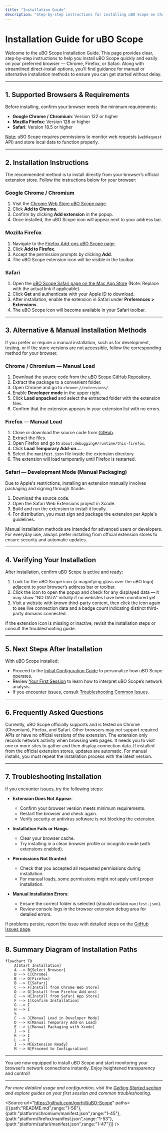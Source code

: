 ```yaml
---
title: "Installation Guide"
description: "Step-by-step instructions for installing uBO Scope on Chrome, Firefox, and Safari. Includes direct links to extension stores and guidance for alternative/manual installs if needed. Helps you get up and running in moments, regardless of your browser."
---
```


# Installation Guide for uBO Scope

Welcome to the uBO Scope Installation Guide. This page provides clear, step-by-step instructions to help you install uBO Scope quickly and easily on your preferred browser — Chrome, Firefox, or Safari. Along with streamlined direct-install options, you'll find guidance for manual or alternative installation methods to ensure you can get started without delay.

---

## 1. Supported Browsers & Requirements

Before installing, confirm your browser meets the minimum requirements:

- **Google Chrome / Chromium**: Version 122 or higher
- **Mozilla Firefox**: Version 128 or higher
- **Safari**: Version 18.5 or higher

<u>Note:</u> uBO Scope requires permissions to monitor web requests (`webRequest` API) and store local data to function properly.

---

## 2. Installation Instructions

The recommended method is to install directly from your browser’s official extension store. Follow the instructions below for your browser:

### Google Chrome / Chromium

1. Visit the [Chrome Web Store uBO Scope page](https://chromewebstore.google.com/detail/ubo-scope/bbdpgcaljkaaigfcomhidmneffjjjfgp).
2. Click **Add to Chrome**.
3. Confirm by clicking **Add extension** in the popup.
4. Once installed, the uBO Scope icon will appear next to your address bar.

### Mozilla Firefox

1. Navigate to the [Firefox Add-ons uBO Scope page](https://addons.mozilla.org/firefox/addon/ubo-scope/).
2. Click **Add to Firefox**.
3. Accept the permission prompts by clicking **Add**.
4. The uBO Scope extension icon will be visible in the toolbar.

### Safari

1. Open the [uBO Scope Safari page on the Mac App Store](https://apps.apple.com/app/ubo-scope/idYOUR_SAFARI_APP_ID) (Note: Replace with the actual link if applicable).
2. Click **Get** and authenticate with your Apple ID to download.
3. After installation, enable the extension in Safari under **Preferences > Extensions**.
4. The uBO Scope icon will become available in your Safari toolbar.

---

## 3. Alternative & Manual Installation Methods

If you prefer or require a manual installation, such as for development, testing, or if the store versions are not accessible, follow the corresponding method for your browser.

### Chrome / Chromium — Manual Load

1. Download the source code from the [uBO Scope GitHub Repository](https://github.com/gorhill/uBO-Scope).
2. Extract the package to a convenient folder.
3. Open Chrome and go to `chrome://extensions/`.
4. Enable **Developer mode** in the upper right.
5. Click **Load unpacked** and select the extracted folder with the extension files.
6. Confirm that the extension appears in your extension list with no errors.

### Firefox — Manual Load

1. Clone or download the source code from [GitHub](https://github.com/gorhill/uBO-Scope).
2. Extract the files.
3. Open Firefox and go to `about:debugging#/runtime/this-firefox`.
4. Click **Load Temporary Add-on...**.
5. Select the `manifest.json` file inside the extension directory.
6. The extension will load temporarily until Firefox is restarted.

### Safari — Development Mode (Manual Packaging)

Due to Apple's restrictions, installing an extension manually involves packaging and signing through Xcode.

1. Download the source code.
2. Open the Safari Web Extensions project in Xcode.
3. Build and run the extension to install it locally.
4. For distribution, you must sign and package the extension per Apple's guidelines.

<Tip>
Manual installation methods are intended for advanced users or developers. For everyday use, always prefer installing from official extension stores to ensure security and automatic updates.
</Tip>

---

## 4. Verifying Your Installation

After installation, confirm uBO Scope is active and ready:

1. Look for the uBO Scope icon (a magnifying glass over the uBO logo) adjacent to your browser’s address bar or toolbar.
2. Click the icon to open the popup and check for any displayed data — it may show "NO DATA" initially if no websites have been monitored yet.
3. Visit a website with known third-party content, then click the icon again to see live connection data and a badge count indicating distinct third-party domains connected.

<Check>
If the extension icon is missing or inactive, revisit the installation steps or consult the troubleshooting guide.
</Check>

---

## 5. Next Steps After Installation

With uBO Scope installed:

- Proceed to the [Initial Configuration Guide](/getting-started/introduction-setup/configuration) to personalize how uBO Scope operates.
- Review [Your First Session](/getting-started/first-steps-validation/first-usage) to learn how to interpret uBO Scope’s network analysis.
- If you encounter issues, consult [Troubleshooting Common Issues](/getting-started/first-steps-validation/troubleshooting).

---

## 6. Frequently Asked Questions

<AccordionGroup title="Common Installation Questions">
<Accordion title="Can I use uBO Scope on browsers other than Chrome, Firefox, or Safari?">
Currently, uBO Scope officially supports and is tested on Chrome (Chromium), Firefox, and Safari. Other browsers may not support required APIs or have no official versions of the extension.
</Accordion>
<Accordion title="Why do I see no data immediately after installing uBO Scope?">
The extension only records network activity when browsing web pages. It needs you to visit one or more sites to gather and then display connection data.
</Accordion>
<Accordion title="How do I update uBO Scope?">
If installed from the official extension stores, updates are automatic. For manual installs, you must repeat the installation process with the latest version.
</Accordion>
</AccordionGroup>

---

## 7. Troubleshooting Installation

If you encounter issues, try the following steps:

- **Extension Does Not Appear**: 
  - Confirm your browser version meets minimum requirements.
  - Restart the browser and check again.
  - Verify security or antivirus software is not blocking the extension.

- **Installation Fails or Hangs**:
  - Clear your browser cache.
  - Try installing in a clean browser profile or incognito mode (with extensions enabled).

- **Permissions Not Granted**:
  - Check that you accepted all requested permissions during installation.
  - For manual loads, some permissions might not apply until proper installation.

- **Manual Installation Errors**:
  - Ensure the correct folder is selected (should contain `manifest.json`).
  - Review console logs in the browser extension debug area for detailed errors.

If problems persist, report the issue with detailed steps on the [GitHub Issues page](https://github.com/gorhill/uBO-Scope/issues).

---

## 8. Summary Diagram of Installation Paths

```mermaid
flowchart TD
    A[Start Installation]
    A --> B{Select Browser}
    B --> C[Chrome]
    B --> D[Firefox]
    B --> E[Safari]
    C --> F[Install from Chrome Web Store]
    D --> G[Install from Firefox Add-ons]
    E --> H[Install from Safari App Store]
    F --> I[Confirm Installation]
    G --> I
    H --> I
    %
    C --> J[Manual Load in Developer Mode]
    D --> K[Manual Temporary Add-on Load]
    E --> L[Manual Packaging with Xcode]
    J --> I
    K --> I
    L --> I
    I --> M[Extension Ready]
    M --> N[Proceed to Configuration]
```

---

You are now equipped to install uBO Scope and start monitoring your browser’s network connections instantly. Enjoy heightened transparency and control!

---

*For more detailed usage and configuration, visit the [Getting Started section](../getting-started/introduction-setup/) and explore guides on your first session and common troubleshooting.*

<Source url="https://github.com/gorhill/uBO-Scope" paths={[{path:"README.md",range:"1-56"},{path:"platform/chromium/manifest.json",range:"1-45"},{path:"platform/firefox/manifest.json",range:"1-53"},{path:"platform/safari/manifest.json",range:"1-47"}]} />